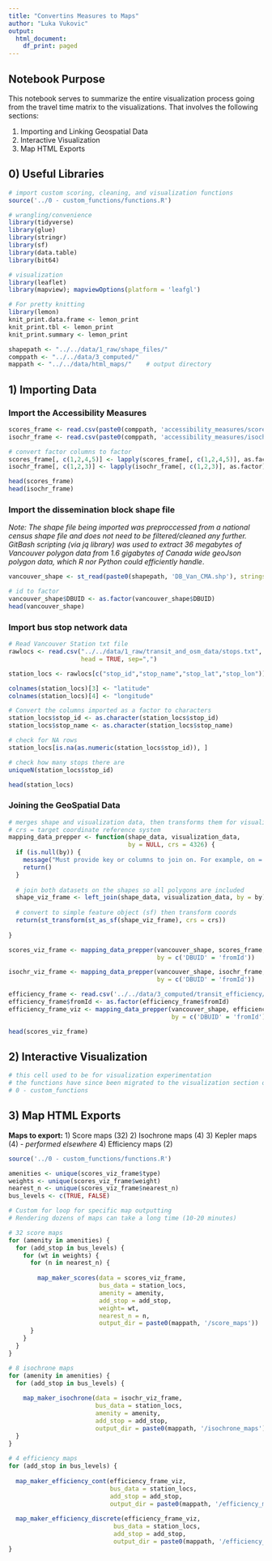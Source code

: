 ```yaml
---
title: "Convertins Measures to Maps"
author: "Luka Vukovic"
output:
  html_document:
    df_print: paged
---
```


## Notebook Purpose

This notebook serves to summarize the entire visualization process going from 
the travel time matrix to the visualizations. That involves the following 
sections:

1) Importing and Linking Geospatial Data
2) Interactive Visualization
3) Map HTML Exports

## 0) Useful Libraries

```r
# import custom scoring, cleaning, and visualization functions
source('../0 - custom_functions/functions.R')

# wrangling/convenience
library(tidyverse)
library(glue)
library(stringr)
library(sf)
library(data.table)
library(bit64)

# visualization
library(leaflet)
library(mapview); mapviewOptions(platform = 'leafgl')

# For pretty knitting
library(lemon)
knit_print.data.frame <- lemon_print
knit_print.tbl <- lemon_print
knit_print.summary <- lemon_print

shapepath <- "../../data/1_raw/shape_files/"
comppath <- "../../data/3_computed/"
mappath <- "../../data/html_maps/"    # output directory

```





## 1) Importing Data

### Import the Accessibility Measures
```r
scores_frame <- read.csv(paste0(comppath, 'accessibility_measures/scores_frame.csv'))
isochr_frame <- read.csv(paste0(comppath, 'accessibility_measures/isochrone_frame.csv'))

# convert factor columns to factor
scores_frame[, c(1,2,4,5)] <- lapply(scores_frame[, c(1,2,4,5)], as.factor)
isochr_frame[, c(1,2,3)] <- lapply(isochr_frame[, c(1,2,3)], as.factor)

head(scores_frame)
head(isochr_frame)

```

### Import the dissemination block shape file

*Note: The shape file being imported was preproccessed from a national*
*census shape file and does not need to be filtered/cleaned any further.*
*GitBash scripting (via jq library) was used to extract 36 megabytes of*
*Vancouver polygon data from 1.6 gigabytes of Canada wide geoJson polygon data,*
*which R nor Python could efficiently handle*.

```r

vancouver_shape <- st_read(paste0(shapepath, 'DB_Van_CMA.shp'), stringsAsFactors = FALSE)

# id to factor
vancouver_shape$DBUID <- as.factor(vancouver_shape$DBUID)
head(vancouver_shape)

```


### Import bus stop network data
```R
# Read Vancouver Station txt file
rawlocs <- read.csv("../../data/1_raw/transit_and_osm_data/stops.txt",
                    head = TRUE, sep=",")

station_locs <- rawlocs[c("stop_id","stop_name","stop_lat","stop_lon")]

colnames(station_locs)[3] <- "latitude"
colnames(station_locs)[4] <- "longitude"

# Convert the columns imported as a factor to characters
station_locs$stop_id <- as.character(station_locs$stop_id)
station_locs$stop_name <- as.character(station_locs$stop_name)

# check for NA rows
station_locs[is.na(as.numeric(station_locs$stop_id)), ]

# check how many stops there are
uniqueN(station_locs$stop_id)

head(station_locs)

```

### Joining the GeoSpatial Data
```r

# merges shape and visualization data, then transforms them for visualizations
# crs = target coordinate reference system
mapping_data_prepper <- function(shape_data, visualization_data,
                                 by = NULL, crs = 4326) {
  if (is.null(by)) {
    message("Must provide key or columns to join on. For example, on = c('ID' = 'id'))")
    return()
  }
  
  # join both datasets on the shapes so all polygons are included
  shape_viz_frame <- left_join(shape_data, visualization_data, by = by)
  
  # convert to simple feature object (sf) then transform coords
  return(st_transform(st_as_sf(shape_viz_frame), crs = crs))
    
}

scores_viz_frame <- mapping_data_prepper(vancouver_shape, scores_frame,
                                         by = c('DBUID' = 'fromId'))

isochr_viz_frame <- mapping_data_prepper(vancouver_shape, isochr_frame,
                                         by = c('DBUID' = 'fromId'))

efficiency_frame <- read.csv('../../data/3_computed/transit_efficiency/efficiency_frame.csv')
efficiency_frame$fromId <- as.factor(efficiency_frame$fromId)
efficiency_frame_viz <- mapping_data_prepper(vancouver_shape, efficiency_frame,
                                             by = c('DBUID' = 'fromId'))

head(scores_viz_frame)
```

## 2) Interactive Visualization

```R

# this cell used to be for visualization experimentation
# the functions have since been migrated to the visualization section of:
# 0 - custom_functions


```


## 3) Map HTML Exports

**Maps to export:**
  1) Score maps (32)
  2) Isochrone maps (4)
  3) Kepler maps (4) - *performed elsewhere*
  4) Efficiency maps (2)

```r

source('../0 - custom_functions/functions.R')

amenities <- unique(scores_viz_frame$type)
weights <- unique(scores_viz_frame$weight)
nearest_n <- unique(scores_viz_frame$nearest_n)
bus_levels <- c(TRUE, FALSE)

# Custom for loop for specific map outputting
# Rendering dozens of maps can take a long time (10-20 minutes)

# 32 score maps
for (amenity in amenities) { 
  for (add_stop in bus_levels) {
    for (wt in weights) {
      for (n in nearest_n) {
        
        map_maker_scores(data = scores_viz_frame,
                         bus_data = station_locs,
                         amenity = amenity,
                         add_stop = add_stop,
                         weight= wt,
                         nearest_n = n,
                         output_dir = paste0(mappath, '/score_maps'))
      } 
    }
  }
}

# 8 isochrone maps
for (amenity in amenities) { 
  for (add_stop in bus_levels) {
    
    map_maker_isochrone(data = isochr_viz_frame,
                        bus_data = station_locs,
                        amenity = amenity,
                        add_stop = add_stop,
                        output_dir = paste0(mappath, '/isochrone_maps'))
  }
}
  
# 4 efficiency maps
for (add_stop in bus_levels) { 
  
  map_maker_efficiency_cont(efficiency_frame_viz, 
                            bus_data = station_locs,
                            add_stop = add_stop,
                            output_dir = paste0(mappath, '/efficiency_maps'))
  
  map_maker_efficiency_discrete(efficiency_frame_viz,
                             bus_data = station_locs,
                             add_stop = add_stop,
                             output_dir = paste0(mappath, '/efficiency_maps'))
}


```


































